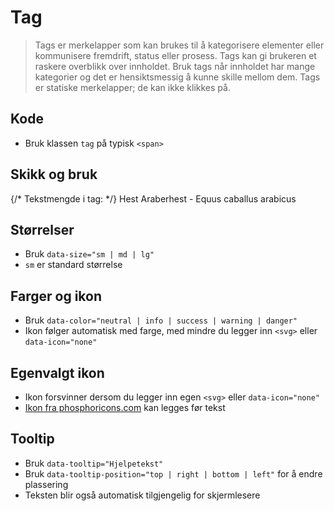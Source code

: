 
<Meta of={stories} />

# Tag
>Tags er merkelapper som kan brukes til å kategorisere elementer eller kommunisere fremdrift, status eller prosess. Tags kan gi brukeren et raskere overblikk over innholdet. Bruk tags når innholdet har mange kategorier og det er hensiktsmessig å kunne skille mellom dem. Tags er statiske merkelapper; de kan ikke klikkes på.

## Kode
- Bruk klassen `tag` på typisk `<span>`
<Canvas of={stories.Default} />

## Skikk og bruk
<Flex data-items="350">
  {/* Tekstmengde i tag: */}
  <Example data-color="success" text="Bruk korte konsiste ord i tags" zoom="100%">
    <span className={styles.tag} data-color="success">Hest</span>
  </Example>

  <Example data-color="danger" text="Unngå lange tekster i tags. Prøv å begrense til maks et par ord" zoom="100%">
    <span className={styles.tag} data-color="danger">Araberhest - Equus caballus arabicus</span>
  </Example>


</Flex>

## Størrelser
- Bruk `data-size="sm | md | lg"`
- `sm` er standard størrelse
<Canvas of={stories.Sizes} />

## Farger og ikon
- Bruk `data-color="neutral | info | success | warning | danger"`
- Ikon følger automatisk med farge, med mindre du legger inn `<svg>` eller `data-icon="none"`
<Canvas of={stories.WithIcon} />

## Egenvalgt ikon
- Ikon forsvinner dersom du legger inn egen `<svg>` eller `data-icon="none"`
- [Ikon fra phosphoricons.com](https://phosphoricons.com/) kan legges før tekst
<Canvas of={stories.WithIconOverwrite} />

## Tooltip
- Bruk `data-tooltip="Hjelpetekst"`
- Bruk `data-tooltip-position="top | right | bottom | left"` for å endre plassering
- Teksten blir også automatisk tilgjengelig for skjermlesere
<Canvas of={stories.WithTooltip} />

<CssVariables component="tag" />